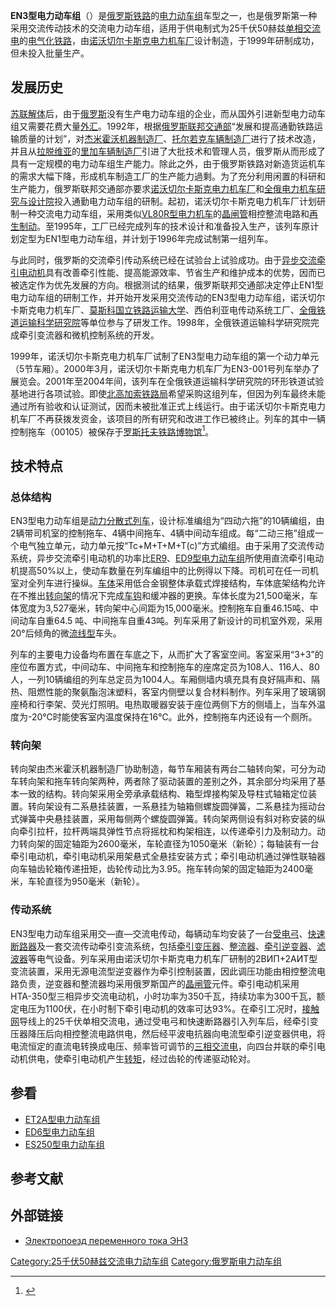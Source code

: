 {{NoteTA
|1=zh-cn:电力动车组; zh-tw:電聯車; zh-hk:電力動車組;
|2=zh-cn:制动; zh-tw:制軔; zh-hk:制動;
}}
{{鐵路車輛
|車輛名稱=EN3<br/>ЭН3
|圖像=
|圖像說明 =全俄铁道运输科学研究院内的EN3-001号列车
|類型=[[电力动车组|电力动车组]]
|型號=
|原產國={{RUS}}
|製造=[[诺沃切尔卡斯克电力机车厂|诺沃切尔卡斯克电力机车厂]]
|車輛編號=
|製造年份=1999年
|投入服務=
|用戶={{flagicon|RUS}} [[俄罗斯铁路运输|俄罗斯铁路]]
|產量=1组
|衍生自=
|衍生型=
|輛數=
|編組=10节（4M6T）
|營運最高速度=120
|設計最高速度=130
|試驗最高速度=
|起動加速度=
|減速度（正常）= 
|加速度（緊急）=
|載客量=
|編組載客量=984
|編組長度=
|全長=21,500
|全闊=3,527
|全高=4,263
|車輛重量=
|編組總重量=
|軸重=
|軸距=
|軌距=1,520
|輪徑=
|轉向架=
|車身物料=
|電化方式=AC 25kV 50Hz
|傳動方式=交—直—[[交流电|交流电]]
|牽引電動機=НТА-350
|電動機輸出=350 kW
|編組輸出= 5,600 kW
|傳動比=
|控制裝置=[[晶閘管|SCR]]-[[VVVF|VVVF]]
|驅動裝置=
|制動方式=[[再生制動|再生制動]]
|保安裝置=
|全寬備註=
}}
'''EN3型电力动车组'''（{{lang-ru|'''Электропо́езд ЭН3'''}}）是[[俄罗斯铁路运输|俄罗斯铁路]]的[[电力动车组|电力动车组]]车型之一，也是俄罗斯第一种采用交流传动技术的交流电力动车组，适用于供电制式为25千伏50赫兹[[单相交流电|单相交流电]]的[[电气化铁路|电气化铁路]]，由[[诺沃切尔卡斯克电力机车厂|诺沃切尔卡斯克电力机车厂]]设计制造，于1999年研制成功，但未投入批量生产。

==发展历史==
[[苏联解体|苏联解体]]后，由于[[俄罗斯|俄罗斯]]没有生产电力动车组的企业，而从国外引进新型电力动车组又需要花费大量[[外汇|外汇]]。1992年，根据[[俄罗斯联邦交通部|俄罗斯联邦交通部]]“发展和提高通勤铁路运输质量的计划”，对[[杰米霍沃机器制造厂|杰米霍沃机器制造厂]]、[[托尔若克车辆制造厂|托尔若克车辆制造厂]]进行了技术改造，并且从[[拉脱维亚|拉脱维亚]]的[[里加车辆制造厂|里加车辆制造厂]]引进了大批技术和管理人员，俄罗斯从而形成了具有一定规模的电力动车组生产能力。除此之外，由于俄罗斯铁路对新造货运机车的需求大幅下降，形成机车制造工厂的生产能力過剩。为了充分利用闲置的科研和生产能力，俄罗斯联邦交通部亦要求[[诺沃切尔卡斯克电力机车厂|诺沃切尔卡斯克电力机车厂]]和[[全俄电力机车研究与设计院|全俄电力机车研究与设计院]]投入通勤电力动车组的研制。起初，诺沃切尔卡斯克电力机车厂计划研制一种交流电力动车组，采用类似[[VL80型电力机车|VL80R型电力机车]]的[[晶闸管|晶闸管]]相控整流电路和[[再生制动|再生制动]]。至1995年，工厂已经完成列车的技术设计和准备投入生产，该列车原计划定型为EN1型电力动车组，并计划于1996年完成试制第一组列车。

与此同时，俄罗斯的交流牵引传动系统已经在试验台上试验成功。由于[[异步电动机|异步交流]][[牵引电动机|牵引电动机]]具有改善牵引性能、提高能源效率、节省生产和维护成本的优势，因而已被选定作为优先发展的方向。根据测试的结果，俄罗斯联邦交通部决定停止EN1型电力动车组的研制工作，并开始开发采用交流传动的EN3型电力动车组，诺沃切尔卡斯克电力机车厂、[[莫斯科国立铁路运输大学|莫斯科国立铁路运输大学]]、西伯利亚电传动系统工厂、[[全俄铁道运输科学研究院|全俄铁道运输科学研究院]]等单位参与了研发工作。1998年，全俄铁道运输科学研究院完成牵引变流器和微机控制系统的开发。

1999年，诺沃切尔卡斯克电力机车厂试制了EN3型电力动车组的第一个动力单元（5节车厢）。2000年3月，诺沃切尔卡斯克电力机车厂为EN3-001号列车举办了展览会。2001年至2004年间，该列车在全俄铁道运输科学研究院的环形铁道试验基地进行各项试验。即使[[北高加索铁路局|北高加索铁路局]]希望采购这组列车，但因为列车最终未能通过所有验收和认证测试，因而未被批准正式上线运行。由于诺沃切尔卡斯克电力机车厂不再获拨发资金，该项目的所有研究和改进工作已被终止。列车的其中一辆控制拖车（00105）被保存于[[罗斯托夫铁路博物馆|罗斯托夫铁路博物馆]]<ref>{{Cite web |url=http://trainpix.org/vehicle/2113/ |title=ЭН3-001 |accessdate=2013-04-17 |publisher=Trainpix |date= |archive-date=2013-04-06 |archive-url=https://web.archive.org/web/20130406093800/http://trainpix.org/vehicle/2113/ |dead-url=no }}</ref>。

==技术特点==
===总体结构===
EN3型电力动车组是[[动力分散式列车|动力分散式列车]]，设计标准编组为“四动六拖”的10辆编组，由2辆带司机室的控制拖车、4辆中间拖车、4辆中间动车组成。每“二动三拖”组成一个电气独立单元，动力单元按“Tc+M+T+M+T(c)”方式编组。由于采用了交流传动系统，异步交流牵引电动机的功率比[[ER9型电力动车组|ER9]]、[[ED9型电力动车组|ED9型电力动车组]]所使用直流牵引电动机提高50%以上，使动车数量在列车编组中的比例得以下降。司机可在任一司机室对全列车进行操纵。[[车体|车体]]采用低合金钢整体承载式焊接结构，车体底架结构允许在不推出[[转向架|转向架]]的情况下完成[[车钩|车钩]]和缓冲器的更换。车体长度为21,500毫米，车体宽度为3,527毫米，转向架中心间距为15,000毫米。控制拖车自重46.15吨、中间动车自重64.5 吨、中间拖车自重43吨。列车采用了新设计的司机室外观，采用20°后倾角的微[[流线型|流线型]]车头。

列车的主要电力设备均布置在车底之下，从而扩大了客室空间。客室采用“3+3”的座位布置方式，中间动车、中间拖车和控制拖车的座席定员为108人、116人、80人，一列10辆编组的列车总定员为1004人。车厢侧墙内填充具有良好隔声和、隔热、阻燃性能的聚氨酯泡沫塑料，客室内侧壁以复合材料制作。列车采用了玻璃钢座椅和行李架、荧光灯照明。电热取暖器安装于座位两侧下方的侧墙上，当车外温度为-20℃时能使客室内温度保持在16℃。此外，控制拖车内还设有一个厕所。

===转向架===
转向架由杰米霍沃机器制造厂协助制造，每节车厢装有两台二轴转向架，可分为动车转向架和拖车转向架两种，两者除了驱动装置的差别之外，其余部分均采用了基本一致的结构。转向架采用全旁承承载结构、箱型焊接构架及导柱式轴箱定位装置。转向架设有二系悬挂装置，一系悬挂为轴箱侧螺旋圆弹簧，二系悬挂为摇动台式弹簧中央悬挂装置，采用每侧两个螺旋圆弹簧。转向架两侧设有斜对称安装的纵向牵引拉杆，拉杆两端具弹性节点将摇枕和构架相连，以传递牵引力及制动力。动力转向架的固定轴距为2600毫米，车轮直径为1050毫米（新轮）；每轴装有一台牵引电动机，牵引电动机采用架悬式全悬挂安装方式；牵引电动机通过弹性联轴器向车轴齿轮箱传递扭矩，齿轮传动比为3.95。拖车转向架的固定轴距为2400毫米，车轮直径为950毫米（新轮）。

===传动系统===
EN3型电力动车组采用交—直—交流电传动，每辆动车均安装了一台[[受电弓|受电弓]]、[[斷路器|快速断路器]]及一套交流传动牵引变流系统，包括[[變壓器|牵引变压器]]、[[整流器|整流器]]、[[逆變器|牵引逆变器]]、[[滤波器|滤波器]]等电气设备。列车采用由诺沃切尔卡斯克电力机车厂研制的2ВИП+2АИТ型变流装置，采用无源电流型逆变器作为牵引控制装置，因此调压功能由相控整流电路负责，逆变器和整流器均采用俄罗斯国产的[[晶闸管|晶闸管]]元件。牵引电动机采用НТА-350型三相异步交流电动机，小时功率为350千瓦，持续功率为300千瓦，额定电压为1100伏，在小时制下牵引电动机的效率可达93%。在牵引工况时，[[架空電纜_(鐵路)|接触网]]导线上的25千伏单相交流电，通过受电弓和快速断路器引入列车后，经牵引变压器降压后向相控整流电路供电，然后经平波电抗器向电流型牵引逆变器供电，将电流恒定的直流电转换成电压、频率皆可调节的[[三相交流电|三相交流电]]，向四台并联的牵引电动机供电，使牵引电动机产生[[转矩|转矩]]，经过齿轮的传递驱动轮对。

==参看==
{{Portal|鐵路|P train.svg}}
*[[ET2A型电力动车组|ET2A型电力动车组]]
*[[ED6型电力动车组|ED6型电力动车组]]
*[[ES250型电力动车组|ES250型电力动车组]]

==参考文献==
{{reflist}}

==外部链接==
* {{ru}} [http://про-электропоезда.рф/trains-en3.htm Электропоезд переменного тока ЭН3]{{Wayback|url=http://xn----8sbldamtgzeafghf5a7p.xn--p1ai/trains-en3.htm |date=20200219121113 }}

{{Soviet and CIS multiple units}}

[[Category:25千伏50赫兹交流电力动车组|Category:25千伏50赫兹交流电力动车组]]
[[Category:俄罗斯电力动车组|Category:俄罗斯电力动车组]]
